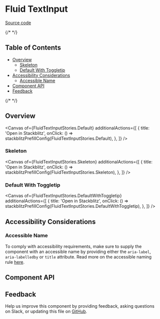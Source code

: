 
<Meta isTemplate />


# Fluid TextInput

[Source code](https://github.com/carbon-design-system/carbon/tree/main/packages/react/src/components/FluidTextInput)

{/* <!-- START doctoc generated TOC please keep comment here to allow auto update --> <!-- DON'T EDIT THIS SECTION, INSTEAD RE-RUN doctoc TO UPDATE --> */}

## Table of Contents

- [Overview](#overview)
  - [Skeleton](#skeleton)
  - [Default With Toggletip](#default-with-toggletip)
- [Accessibility Considerations](#accessibility-considerations)
  - [Accessible Name](#accessible-name)
- [Component API](#component-api)
- [Feedback](#feedback)

{/* <!-- END doctoc generated TOC please keep comment here to allow auto update --> */}

## Overview

<Canvas
  of={FluidTextInputStories.Default}
  additionalActions={[
    {
      title: 'Open in Stackblitz',
      onClick: () => stackblitzPrefillConfig(FluidTextInputStories.Default),
    },
  ]}
/>

### Skeleton

<Canvas
  of={FluidTextInputStories.Skeleton}
  additionalActions={[
    {
      title: 'Open in Stackblitz',
      onClick: () => stackblitzPrefillConfig(FluidTextInputStories.Skeleton),
    },
  ]}
/>

### Default With Toggletip

<Canvas
  of={FluidTextInputStories.DefaultWithToggletip}
  additionalActions={[
    {
      title: 'Open in Stackblitz',
      onClick: () => stackblitzPrefillConfig(FluidTextInputStories.DefaultWithToggletip),
    },
  ]}
/>

## Accessibility Considerations

### Accessible Name

To comply with accessibility requirements, make sure to supply the component
with an accessible name by providing either the `aria-label`, `aria-labelledby`
or `title` attribute. Read more on the accessible naming rule
[here](https://able.ibm.com/rules/archives/latest/doc/en-US/aria_accessiblename_exists.html).

## Component API

<ArgTypes />

## Feedback

Help us improve this component by providing feedback, asking questions on Slack,
or updating this file on
[GitHub](https://github.com/carbon-design-system/carbon/edit/main/packages/react/src/components/FluidTextInput/FluidTextInput.mdx).
